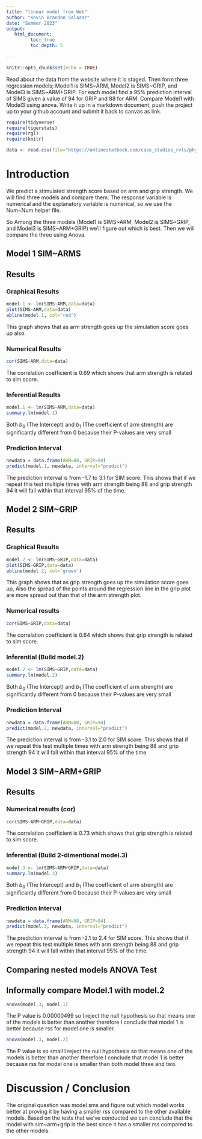 ```yaml
---
title: "linear model from Web"
author: "Kevin Brandon Salazar"
date: "Summer 2023"
output:
   html_document:
         toc: true
         toc_depth: 5
        
---
```


```r
knitr::opts_chunk$set(echo = TRUE)
```

Read about the data from the website where it is staged.  Then form three regression models; Model1 is SIMS~ARM, Model2 is SIMS~GRIP, and Model3 is SIMS~ARM+GRIP. For each model find a 95% prediction interval of SIMS given a value of 94  for GRIP and 88 for ARM. Compare Model1 with Model3 using anova. Write it up in a markdown document, push the project up to your github account and submit it back to canvas as link. 

 


```r
require(tidyverse)
require(tigerstats)
require(rgl)
require(knitr)

```

```r
data <- read.csv(file="https://onlinestatbook.com/case_studies_rvls/physical_strength/data.txt",sep="",header=TRUE)  

```

# Introduction
We predict a stimulated strength score based on arm and grip strength. We will find three models and compare them. The response variable is numerical and the explanatory variable is numerical, so we use the Num~Num helper file. 

So Among the three models (Model1 is SIMS~ARM, Model2 is SIMS~GRIP, and Model3 is SIMS~ARM+GRIP) we'll figure out which is best. Then we will compare the three using Anova.



## Model 1 SIM~ARMS

## Results
### Graphical Results

```r
model.1 <- lm(SIMS~ARM,data=data)
plot(SIMS~ARM,data=data)
abline(model.1, col='red')
```

This graph shows that as arm strength goes up the simulation score goes up also.

### Numerical Results

```r
cor(SIMS~ARM,data=data)
```
The correlation coefficient is 0.69 which shows that arm strength is related to sim score.

### Inferential Results

```r
model.1 <- lm(SIMS~ARM,data=data)
summary.lm(model.1)
```
Both $b_0$ (The Intercept) and $b_1$ (The coefficient of arm strength) are significantly different from 0 because their P-values are very small


### Prediction Interval
```r
newdata = data.frame(ARM=88, GRIP=94)
predict(model.1, newdata, interval="predict")
```

The prediction interval is from -1.7 to 3.1 for SIM score. This shows that if we repeat this test multiple times with arm strength being 88 and grip strength 94 it will fall within that interval 95% of the time.

## Model 2 SIM~GRIP
## Results
### Graphical Results

```r
model.2 <- lm(SIMS~GRIP,data=data)
plot(SIMS~GRIP,data=data)
abline(model.2, col='green')
```

This graph shows that as grip strength goes up the simulation score goes up, Also the spread of the points around the regression line in the grip plot are more spread out than that of the arm strength plot.

### Numerical results 

```r
cor(SIMS~GRIP,data=data)
```
The correlation coefficient is 0.64 which shows that grip strength is related to sim score.


### Inferential  (Build model.2)

```r
model.2 <- lm(SIMS~GRIP,data=data)
summary.lm(model.2)
```  
Both $b_0$ (The Intercept) and $b_1$ (The coefficient of arm strength) are significantly different from 0 because their P-values are very small

### Prediction Interval
```r
newdata = data.frame(ARM=88, GRIP=94)
predict(model.2, newdata, interval="predict")
```
The prediction interval is from -3.1 to 2.0 for SIM score. This shows that if we repeat this test multiple times with arm strength being 88 and grip strength 94 it will fall within that interval 95% of the time. 


## Model 3 SIM~ARM+GRIP
## Results

### Numerical results (cor)

```r
cor(SIMS~ARM+GRIP,data=data)
```
The correlation coefficient is 0.73 which shows that grip strength is related to sim score.

### Inferential  (Build 2-dimentional model.3)

```r
model.3 <- lm(SIMS~ARM+GRIP,data=data)
summary.lm(model.3)
```  
Both $b_0$ (The Intercept) and $b_1$ (The coefficient of arm strength) are significantly different from 0 because their P-values are very small

### Prediction Interval
```r
newdata = data.frame(ARM=88, GRIP=94)
predict(model.3, newdata, interval="predict")
```
The prediction interval is from -2.1 to 2.4 for SIM score. This shows that if we repeat this test multiple times with arm strength being 88 and grip strength 94 it will fall within that interval 95% of the time.

## Comparing nested models ANOVA Test

## Informally compare Model.1 with model.2
```r
anova(model.3, model.1)
```
The P value is 0.00000499 so I reject the null hypothesis so that means one of the models is better than another therefore I conclude that model 1 is better because rss for model one is smaller.

```r
anova(model.3, model.2)
```
The P value is so small I reject the null hypothesis so that means one of the models is better than another therefore I conclude that model 1 is better because rss for model one is smaller than both model three and two.

# Discussion / Conclusion
The original question was model sms and figure out which model works better at proving it by having a smaller rss compared to the other available models. Based on the tests that we've conducted we can conclude that the model with sim~arm+grip is the best since it has a smaller rss compared to the other models.
